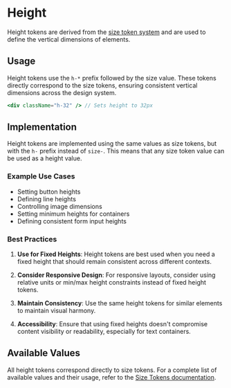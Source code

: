 
<Meta title="Foundations/Dimensions/Height" of={Height} />

# Height

Height tokens are derived from the [size token system](?path=/docs/foundations-dimensions-size--docs) and are used to define the vertical dimensions of elements.

## Usage

Height tokens use the `h-*` prefix followed by the size value. These tokens directly correspond to the size tokens, ensuring consistent vertical dimensions across the design system.

```jsx
<div className="h-32" /> // Sets height to 32px
```

## Implementation

Height tokens are implemented using the same values as size tokens, but with the `h-` prefix instead of `size-`. This means that any size token value can be used as a height value.

### Example Use Cases

- Setting button heights
- Defining line heights
- Controlling image dimensions
- Setting minimum heights for containers
- Defining consistent form input heights

### Best Practices

1. **Use for Fixed Heights**: Height tokens are best used when you need a fixed height that should remain consistent across different contexts.

2. **Consider Responsive Design**: For responsive layouts, consider using relative units or min/max height constraints instead of fixed height tokens.

3. **Maintain Consistency**: Use the same height tokens for similar elements to maintain visual harmony.

4. **Accessibility**: Ensure that using fixed heights doesn't compromise content visibility or readability, especially for text containers.

## Available Values

All height tokens correspond directly to size tokens. For a complete list of available values and their usage, refer to the [Size Tokens documentation](?path=/docs/foundations-dimensions-size--docs#available-values).

<Canvas></Canvas>
